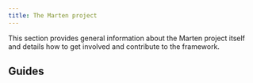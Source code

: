 ```yaml
---
title: The Marten project
---
```



This section provides general information about the Marten project itself and details how to get involved and contribute to the framework.

## Guides

<div className="row category-index-row">
  <article key="contributing" className="col col--6">
    <DocCard item={{type: "link", href: "./the-marten-project/contributing", label: "Contributing", docId: "the-marten-project/contributing" }} />
  </article>
  <article key="acknowledgments" className="col col--6">
    <DocCard item={{type: "link", href: "./the-marten-project/acknowledgments", label: "Acknowledgments", docId: "the-marten-project/acknowledgments" }} />
  </article>
  <article key="release-notes" className="col col--6">
    <DocCard item={{type: "link", href: "./the-marten-project/release-notes", label: "Release notes", docId: "the-marten-project/release-notes" }} />
  </article>
</div>
